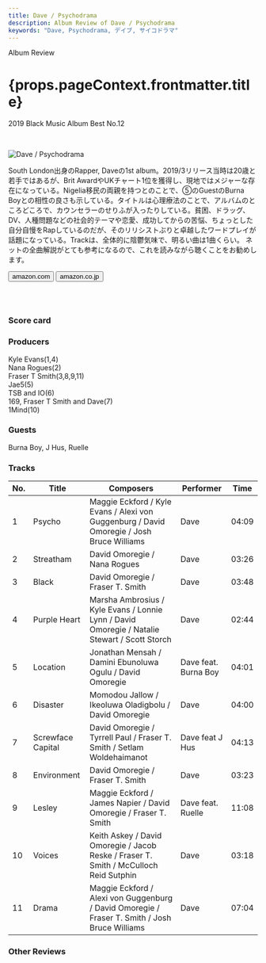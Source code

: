 ```yaml
---
title: Dave / Psychodrama
description: Album Review of Dave / Psychodrama
keywords: "Dave, Psychodrama, デイブ, サイコドラマ"
---
```






<p className="largeP">Album Review</p>
<h1 className="h1--no--margin">{props.pageContext.frontmatter.title}</h1>
<p className="largeP">
  <Link to="/best50/2019/">2019 Black Music Album Best No.12</Link>
</p>

<br/>
<Row  className="image-card-group">
	<Column colMd={3} colLg={4} noGutterMdLeft="">
       <ImageCard>

![Dave / Psychodrama](../../images/cd/dave1L.jpg)

</ImageCard>
	</Column>
	<Column colMd={4} colLg={8} noGutterMdLeft="">
	<p>South London出身のRapper, Daveの1st album。2019/3リリース当時は20歳と若手ではあるが、Brit AwardやUKチャート1位を獲得し、現地ではメジャーな存在になっている。Nigelia移民の両親を持つとのことで、⑤のGuestのBurna Boyとの相性の良さも示している。タイトルは心理療法のことで、アルバムのところどころで、カウンセラーのせりふが入ったりしている。貧困、ドラッグ、DV、人種問題などの社会的テーマや恋愛、成功してからの苦悩、ちょっとした自分自慢をRapしているのだが、そのリリシストぶりと卓越したワードプレイが話題になっている。Trackは、全体的に陰鬱気味で、明るい曲は1曲くらい。
	<Link href="https://note.com/nakam_24/n/neddb0587c970">ネットの全曲解説</Link>がとても参考になるので、これを読みながら聴くことをお勧めします。</p>
	<div>
	  <Button className="button-right-mergin"  href="https://amzn.to/2WQpAvK" renderIcon={ArrowUpRight} size='sm' kind='primary'>
      amazon.com
    </Button>
    <Button className="button-right-mergin"  href="https://amzn.to/32WsKBI" renderIcon={ArrowUpRight} size='sm' kind='secondary'>
      amazon.co.jp
    </Button>
	</div>
	<a href="https://geo.music.apple.com/jp/album/psychodrama/1453193860?mt=1&app=music&ls=1&at=11lcug" style="display:inline-block;overflow:hidden;background:url(https://linkmaker.itunes.apple.com/ja-jp/lockup.svg?releaseDate=2019-03-08&kind=album&bubble=apple_music&style=mono-black) no-repeat;width:180px;height:45px;"></a>
	<AdvJS2/>
	</Column>
</Row>
<Row >
	<Column colMd={4} colLg={4} noGutterMdLeft="">
<div>
  <h3>Score card</h3>
	<SliderJS1 value="2" />
  <SliderJS2 value="1" />
	<SliderJS3 value="2" />
  <SliderJS4 value="8" />
</div>
</Column>
<Column colMd={8} colLg={8} noGutterMdLeft="">
<div>
<h3>Producers</h3>
<p>
	Kyle Evans(1,4)
	<br/>Nana Rogues(2)
	<br/>Fraser T Smith(3,8,9,11)
	<br/>Jae5(5)
	<br/>TSB and IO(6)
	<br/>169, Fraser T Smith and Dave(7)
	<br/>1Mind(10)
</p>
<h3>Guests</h3>
<p>
	Burna Boy, J Hus, Ruelle
</p>
</div>
</Column>
</Row>

<h3>Tracks</h3>

| No. | Title             | Composers                                                                                      | Performer            | Time  |
| --- | ----------------- | ---------------------------------------------------------------------------------------------- | -------------------- | ----- |
| 1   | Psycho            | Maggie Eckford / Kyle Evans / Alexi von Guggenburg / David Omoregie / Josh Bruce Williams      | Dave                 | 04:09 |
| 2   | Streatham         | David Omoregie / Nana Rogues                                                                   | Dave                 | 03:26 |
| 3   | Black             | David Omoregie / Fraser T. Smith                                                               | Dave                 | 03:48 |
| 4   | Purple Heart      | Marsha Ambrosius / Kyle Evans / Lonnie Lynn / David Omoregie / Natalie Stewart / Scott Storch  | Dave                 | 02:44 |
| 5   | Location          | Jonathan Mensah / Damini Ebunoluwa Ogulu / David Omoregie                                      | Dave feat. Burna Boy | 04:01 |
| 6   | Disaster          | Momodou Jallow / Ikeoluwa Oladigbolu / David Omoregie                                          | Dave                 | 04:00 |
| 7   | Screwface Capital | David Omoregie / Tyrrell Paul / Fraser T. Smith / Setlam Woldehaimanot                         | Dave feat J Hus      | 04:13 |
| 8   | Environment       | David Omoregie / Fraser T. Smith                                                               | Dave                 | 03:23 |
| 9   | Lesley            | Maggie Eckford / James Napier / David Omoregie / Fraser T. Smith                               | Dave feat. Ruelle    | 11:08 |
| 10  | Voices            | Keith Askey / David Omoregie / Jacob Reske / Fraser T. Smith / McCulloch Reid Sutphin          | Dave                 | 03:18 |
| 11  | Drama             | Maggie Eckford / Alexi von Guggenburg / David Omoregie / Fraser T. Smith / Josh Bruce Williams | Dave                 | 07:04 |

<h3>Other Reviews</h3>

<Row>
  <Column colMd={3} colLg={3} noGutterMdLeft>
    <Review1 />
  </Column>
</Row>

<AdvJS3 />